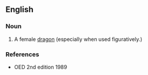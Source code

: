 ==English==

===Noun===
{{en-noun|es}}

# {{context|rare}} A female [[dragon]] (especially when used figuratively.)

===References===
*OED 2nd edition 1989
